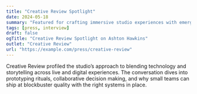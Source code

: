 ```yaml
---
title: "Creative Review Spotlight"
date: 2024-05-18
summary: "Featured for crafting immersive studio experiences with emerging tech."
tags: [press, interview]
draft: false
ogTitle: "Creative Review Spotlight on Ashton Hawkins"
outlet: "Creative Review"
url: "https://example.com/press/creative-review"
---
```


Creative Review profiled the studio’s approach to blending technology and storytelling across live
and digital experiences. The conversation dives into prototyping rituals, collaborative decision
making, and why small teams can ship at blockbuster quality with the right systems in place.
